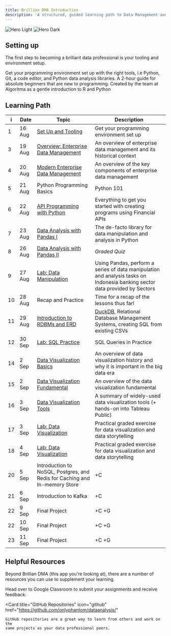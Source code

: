 ```yaml
---
title: Brillian DMA Introduction
description: 'A structured, guided learning path to Data Management and Analytics'
---
```


<img
  className="block dark:hidden"
  src="/images/hero-light.svg"
  alt="Hero Light"
/>
<img
  className="hidden dark:block"
  src="/images/hero-dark.svg"
  alt="Hero Dark"
/>

## Setting up

The first step to becoming a brilliant data professional is your tooling and environment setup.

<CardGroup cols={2}>
  <Card
    title="Programming Environment"
    icon="code"
    href="/quickstart"
  >
    Get your programming environment set up with the right tools, i.e 
    Python, Git, a code editor, and Python data analysis libraries.
  </Card>
    <Card
    title="R and Python Programming Starter"
    icon="book"
    href="https://github.com/teamalgoritma/starter-kit/"
  >
    A 2-hour guide for absolute beginners that are new to programming. Created 
    by the team at Algoritma as a gentle introduction to R and Python
  </Card>
</CardGroup>

## Learning Path
| i | Date | Topic | Description |
| ---- | ---- | ---- | ----------- |
| 1 | 16 Aug | [Set Up and Tooling](/quickstart) | Get your programming environment set up |
| 3 | 19 Aug | [Overview: Enterprise Data Management](/enterprise-data-management/historical) | An overview of enterprise data management and its historical context |
| 4 | 20 Aug | [Modern Enterprise Data Management](/enterprise-data-management/edm) | An overview of the key components of enterprise data management |
| 5 | 21 Aug | Python Programming Basics | Python 101 |
| 6 | 22 Aug | [API Programming with Python](/financial-data-analytics/api_programming_python) | Everything to get you started with creating programs using Financial APIs |
| 7 | 23 Aug | [Data Analysis with Pandas I](/financial-data-analytics/pandas) | The de-facto library for data manipulation and analysis in Python |
| 8 | 26 Aug | [Data Analysis with Pandas II](/financial-data-analytics/pandas) | _Graded Quiz_ |
| 9 | 27 Aug | [Lab: Data Manipulation](/financial-data-analytics/pandas) | Using Pandas, perform a series of data manipulation and analysis tasks on Indonesia banking sector data provided by Sectors |
| 10 | 28 Aug | Recap and Practice | Time for a recap of the lessons thus far! |
| 11 | 29 Aug | [Introduction to RDBMs and ERD](https://github.com/onlyphantom/dataanalysis/blob/master/4_SQL_Query.ipynb) | [DuckDB](https://shell.duckdb.org/), Relational Database Management Systems, creating SQL from existing CSVs |
| 12 | 30 Sep | [Lab: SQL Practice](/essentials/sql) | SQL Queries in Practice |
| 14 | 2 Sep | [Data Visualization Basics](/data-visualization/dv_introduction) | An overview of data visualization history and why it is important in the big data era  |
| 15 | 2 Sep | [Data Visualization Fundamental](/data-visualization/dv_fundamental) | An overview of the data visualization fundamental  |
| 16 | 3 Sep | [Data Visualization Tools](/data-visualization/dv_tools) | A summary of widely-used data visualization tools (+ hands-on into Tableau Public) |
| 17 | 3 Sep | [Lab: Data Visualization](/data-visualization/lab_tableau_public) | Practical graded exercise for data visualization and data storytelling |
| 18 | 4 Sep | [Lab: Data Visualization](/data-visualization/lab_tableau_public) | Practical graded exercise for data visualization and data storytelling |
| 20 | 5 Sep | Introduction to NoSQL, Postgres, and Redis for Caching and In-memory Store| +C |
| 21 | 6 Sep | Introduction to Kafka | +C |
| 22 | 9 Sep | Final Project | +C +G |
| 22 | 10 Sep | Final Project | +C +G |
| 23 | 11 Sep | Final Project | +C +G |

## Helpful Resources

Beyond Brillian DMA (this app you're looking at), there are a number of resources you can use to supplement your learning.

<CardGroup cols={2}>
  <Card icon="graduation-cap" title="Google Classroom" href="https://classroom.google.com/c/NjgxMzk2ODU4ODc3?cjc=qeo3imy">
    Head over to Google Classroom to submit your assignments and receive feedback.    
</Card>

  <Card
    title="GitHub Repositories"
    icon="github"
    href="https://github.com/onlyphantom/dataanalysis/"
  >
    GitHub repositories are a great way to learn from others and work on the 
    same projects as your data professional peers.
  </Card>
</CardGroup>
